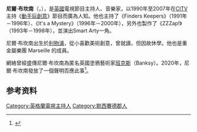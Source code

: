 {{noteTA
|1=zh-cn:艺术创想;zh-hk:小小藝術家;zh-tw:動手玩創意;
}}
{{expand|time=2016-01-20T10:00:28+00:00}}
{{Infobox person
| name          = 尼爾·布坎南<br>Neil Buchanan
| image         = Neil-Buchanan-80s.jpg
| caption       = 
| birth_date    = {{birth date and age|df=yes|1956|10|11}}<ref name="birthdate">{{cite web|url=https://beta.companieshouse.gov.uk/officers/bpWgW0HMhVDpW1jndSuSLiaZXic/appointments|title=Neil Buchanan - Personal Appointments|publisher=[[Companies_House|Companies House]]|access-date=18 February 2017|archive-date=2018-07-24|archive-url=https://web.archive.org/web/20180724135437/https://beta.companieshouse.gov.uk/officers/bpWgW0HMhVDpW1jndSuSLiaZXic/appointments|dead-url=no}}</ref>
| birth_place   = {{ENG}}[[默西赛德郡|默西赛德郡]][[安特里|安特里]]
| nationality   = {{UK}}
| occupation    = 电视主持人、电视制作人、音乐家、艺术家
| notable_works = [[艺术创想|艺术创想]] (1990–2007)<br/>[[Finders_Keepers_(1991_UK_game_show)|Finders Keepers]] (1991–1996)
| salary        = 
| children      = 2
| spouse        = Nichola Buchanan
| networth      = 
| website       = {{URL|neilbuchanan.co.uk}}
| yearsactive   = 1976年–2012年
| footnotes     = Co-founder of The Media Merchants
| Signature     = 
| module        = {{Infobox musical artist
| type = 演奏者
| embed           = yes
| genre           = [[重金属|重金属]]
| instrument      = 吉他
| label           = {{flatlist|
* Mountain
* [[RCA_Records|RCA]]
* Ultranoise
* Gas Station Music
}}
| associated_acts = [[Marseille_(band)|Marseille]]
}}
}}
'''尼爾·布坎南'''（{{lang-en|'''Neil Buchanan'''}}，{{bd|1956年|10月11日|||catIdx=H}}），是[[英國|英國]]電視節目主持人、音樂家，以1990年至2007年在[[CITV|CITV]]主持《[[動手玩創意|動手玩創意]]》節目而廣為人知。他也主持了《Finders Keepers》（1991年－1996年）、《It's a Mystery》（1996年－2000年），另外也製作了《ZZZap!》（1993年－1998年），並演出Smart Arty一角。

尼爾·布坎南出生於[[利物浦|利物浦]]，從小喜歡美術創意，曾就讀{{link-en|利物浦藝術學院|Liverpool College of Art}}，但因故休學。他也是重金屬樂團 Marseille 的成員。

網絡曾經盛傳尼爾·布坎南為匿名英國塗鴉藝術家[[班克斯|班克斯]]（Banksy）。2020年，尼爾·布坎南發放了一個聲明否應此事<ref>{{Cite news|date=7 September 2020|title=Neil Buchanan: Former Art Attack host denies Banksy rumours|language=en-GB|work=BBC News|url=https://www.bbc.com/news/entertainment-arts-54061948|accessdate=2022-05-13|archive-date=2022-05-13|archive-url=https://web.archive.org/web/20220513015608/https://www.bbc.com/news/entertainment-arts-54061948}}</ref>。

==参考资料==
{{reflist}}

[[Category:英格蘭電視主持人|Category:英格蘭電視主持人]]
[[Category:默西賽德郡人|Category:默西賽德郡人]]